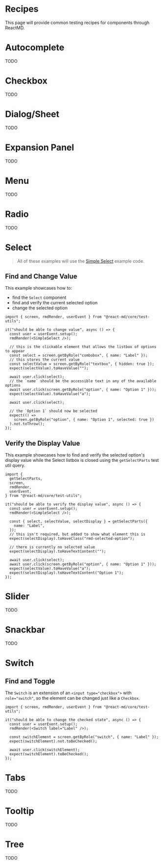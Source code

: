 # Recipes

This page will provide common testing recipes for components through ReactMD.

# Autocomplete

TODO

# Checkbox

TODO

# Dialog/Sheet

TODO

# Expansion Panel

TODO

# Menu

TODO

# Radio

TODO

# Select

> All of these examples will use the [Simple Select](/components/select#simple-select) example code.

## Find and Change Value

This example showcases how to:

- find the `Select` component
- find and verify the current selected option
- change the selected option

```tsx
import { screen, rmdRender, userEvent } from "@react-md/core/test-utils";

it("should be able to change value", async () => {
  const user = userEvent.setup();
  rmdRender(<SimpleSelect />);

  // this is the clickable element that allows the listbox of options to appear
  const select = screen.getByRole("combobox", { name: "Label" });
  // this stores the current value
  const selectValue = screen.getByRole("textbox", { hidden: true });
  expect(selectValue).toHaveValue("");

  await user.click(select);
  // the `name` should be the accessible text in any of the available options
  await user.click(screen.getByRole("option", { name: "Option 1" }));
  expect(selectValue).toHaveValue("a");

  await user.click(select);

  // the `Option 1` should now be selected
  expect(() =>
    screen.getByRole("option", { name: "Option 1", selected: true })
  ).not.toThrow();
});
```

## Verify the Display Value

This example showcases how to find and verify the selected option's display
value while the Select listbox is closed using the `getSelectParts` test util query.

```tsx
import {
  getSelectParts,
  screen,
  rmdRender,
  userEvent,
} from "@react-md/core/test-utils";

it("should be able to verify the display value", async () => {
  const user = userEvent.setup();
  rmdRender(<SimpleSelect />);

  const { select, selectValue, selectDisplay } = getSelectParts({
    name: "Label",
  });
  // this isn't required, but added to show what element this is
  expect(selectDisplay).toHaveClass("rmd-selected-option");

  // there is currently no selected value
  expect(selectDisplay).toHaveTextContent("");

  await user.click(select);
  await user.click(screen.getByRole("option", { name: "Option 1" }));
  expect(selectValue).toHaveValue("a");
  expect(selectDisplay).toHaveTextContent("Option 1");
});
```

# Slider

TODO

# Snackbar

TODO

# Switch

## Find and Toggle

The `Switch` is an extension of an `<input type="checkbox">` with
`role="switch"`, so the element can be changed just like a `Checkbox`.

```tsx
import { screen, rmdRender, userEvent } from "@react-md/core/test-utils";

it("should be able to change the checked state", async () => {
  const user = userEvent.setup();
  rmdRender(<Switch label="Label" />);

  const switchElement = screen.getByRole("switch", { name: "Label" });
  expect(switchElement).not.toBeChecked();

  await user.click(switchElement);
  expect(switchElement).toBeChecked();
});
```

# Tabs

TODO

# Tooltip

TODO

# Tree

TODO
